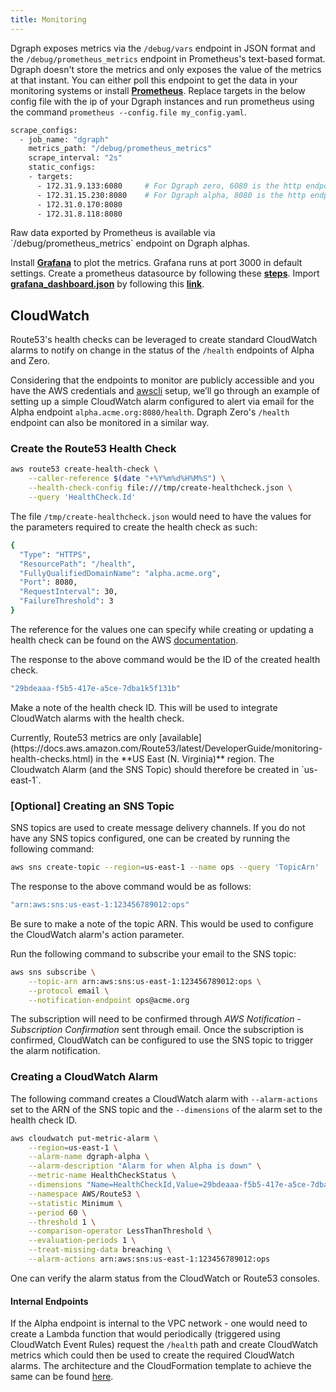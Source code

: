 ```yaml
---
title: Monitoring
---
```


Dgraph exposes metrics via the `/debug/vars` endpoint in JSON format and the
`/debug/prometheus_metrics` endpoint in Prometheus's text-based format. Dgraph
doesn't store the metrics and only exposes the value of the metrics at that
instant. You can either poll this endpoint to get the data in your monitoring
systems or install
**[Prometheus](https://prometheus.io/docs/introduction/install/)**. Replace
targets in the below config file with the ip of your Dgraph instances and run
prometheus using the command `prometheus --config.file my_config.yaml`.

```sh
scrape_configs:
  - job_name: "dgraph"
    metrics_path: "/debug/prometheus_metrics"
    scrape_interval: "2s"
    static_configs:
    - targets:
      - 172.31.9.133:6080     # For Dgraph zero, 6080 is the http endpoint exposing metrics.
      - 172.31.15.230:8080    # For Dgraph alpha, 8080 is the http endpoint exposing metrics.
      - 172.31.0.170:8080
      - 172.31.8.118:8080
```

<Note>
  Raw data exported by Prometheus is available via `/debug/prometheus_metrics`
  endpoint on Dgraph alphas.
</Note>

Install **[Grafana](http://docs.grafana.org/installation/)** to plot the
metrics. Grafana runs at port 3000 in default settings. Create a prometheus
datasource by following these
**[steps](https://prometheus.io/docs/visualization/grafana/#creating-a-prometheus-data-source)**.
Import
**[grafana_dashboard.json](https://github.com/hypermodeinc/dgraph-benchmarks/blob/main/scripts/grafana_dashboard.json)**
by following this
**[link](http://docs.grafana.org/reference/export_import/#importing-a-dashboard)**.

## CloudWatch

Route53's health checks can be leveraged to create standard CloudWatch alarms to
notify on change in the status of the `/health` endpoints of Alpha and Zero.

Considering that the endpoints to monitor are publicly accessible and you have
the AWS credentials and [awscli](https://aws.amazon.com/cli/) setup, we’ll go
through an example of setting up a simple CloudWatch alarm configured to alert
via email for the Alpha endpoint `alpha.acme.org:8080/health`. Dgraph Zero's
`/health` endpoint can also be monitored in a similar way.

### Create the Route53 Health Check

```sh
aws route53 create-health-check \
    --caller-reference $(date "+%Y%m%d%H%M%S") \
    --health-check-config file:///tmp/create-healthcheck.json \
    --query 'HealthCheck.Id'
```

The file `/tmp/create-healthcheck.json` would need to have the values for the
parameters required to create the health check as such:

```sh
{
  "Type": "HTTPS",
  "ResourcePath": "/health",
  "FullyQualifiedDomainName": "alpha.acme.org",
  "Port": 8080,
  "RequestInterval": 30,
  "FailureThreshold": 3
}
```

The reference for the values one can specify while creating or updating a health
check can be found on the AWS
[documentation](https://docs.aws.amazon.com/Route53/latest/DeveloperGuide/health-checks-creating-values.html).

The response to the above command would be the ID of the created health check.

```sh
"29bdeaaa-f5b5-417e-a5ce-7dba1k5f131b"
```

Make a note of the health check ID. This will be used to integrate CloudWatch
alarms with the health check.

<Note>
  Currently, Route53 metrics are only
  [available](https://docs.aws.amazon.com/Route53/latest/DeveloperGuide/monitoring-health-checks.html)
  in the **US East (N. Virginia)** region. The Cloudwatch Alarm (and the SNS
  Topic) should therefore be created in `us-east-1`.
</Note>

### [Optional] Creating an SNS Topic

SNS topics are used to create message delivery channels. If you do not have any
SNS topics configured, one can be created by running the following command:

```sh
aws sns create-topic --region=us-east-1 --name ops --query 'TopicArn'
```

The response to the above command would be as follows:

```sh
"arn:aws:sns:us-east-1:123456789012:ops"
```

Be sure to make a note of the topic ARN. This would be used to configure the
CloudWatch alarm's action parameter.

Run the following command to subscribe your email to the SNS topic:

```sh
aws sns subscribe \
    --topic-arn arn:aws:sns:us-east-1:123456789012:ops \
    --protocol email \
    --notification-endpoint ops@acme.org
```

The subscription will need to be confirmed through _AWS Notification -
Subscription Confirmation_ sent through email. Once the subscription is
confirmed, CloudWatch can be configured to use the SNS topic to trigger the
alarm notification.

### Creating a CloudWatch Alarm

The following command creates a CloudWatch alarm with `--alarm-actions` set to
the ARN of the SNS topic and the `--dimensions` of the alarm set to the health
check ID.

```sh
aws cloudwatch put-metric-alarm \
    --region=us-east-1 \
    --alarm-name dgraph-alpha \
    --alarm-description "Alarm for when Alpha is down" \
    --metric-name HealthCheckStatus \
    --dimensions "Name=HealthCheckId,Value=29bdeaaa-f5b5-417e-a5ce-7dba1k5f131b" \
    --namespace AWS/Route53 \
    --statistic Minimum \
    --period 60 \
    --threshold 1 \
    --comparison-operator LessThanThreshold \
    --evaluation-periods 1 \
    --treat-missing-data breaching \
    --alarm-actions arn:aws:sns:us-east-1:123456789012:ops
```

One can verify the alarm status from the CloudWatch or Route53 consoles.

#### Internal Endpoints

If the Alpha endpoint is internal to the VPC network - one would need to create
a Lambda function that would periodically (triggered using CloudWatch Event
Rules) request the `/health` path and create CloudWatch metrics which could then
be used to create the required CloudWatch alarms. The architecture and the
CloudFormation template to achieve the same can be found
[here](https://aws.amazon.com/blogs/networking-and-content-delivery/performing-route-53-health-checks-on-private-resources-in-a-vpc-with-aws-lambda-and-amazon-cloudwatch/).
